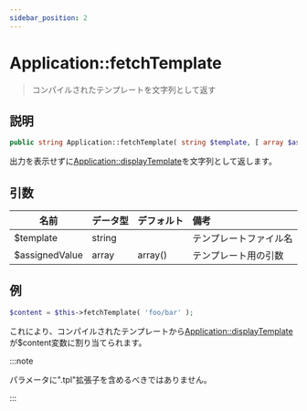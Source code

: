 ```yaml
---
sidebar_position: 2
---
```


# Application::fetchTemplate

> コンパイルされたテンプレートを文字列として返す

## 説明

```php
public string Application::fetchTemplate( string $template, [ array $assignedValue = array() ] )
```

出力を表示せずに[Application::displayTemplate](/docs/fegg/basic/templates/methods/displaytemplate)を文字列として返します。

## 引数

| 名前           | データ型 | デフォルト | 備考                 |
| -------------- | :------- | :--------- | :------------------- |
| $template      | string   |            | テンプレートファイル名 |
| $assignedValue | array    | array()    | テンプレート用の引数  |

## 例

```php
$content = $this->fetchTemplate( 'foo/bar' );
```

これにより、コンパイルされたテンプレートから[Application::displayTemplate](/docs/fegg/basic/templates/methods/displaytemplate)が$content変数に割り当てられます。

:::note

パラメータに".tpl"拡張子を含めるべきではありません。

:::
